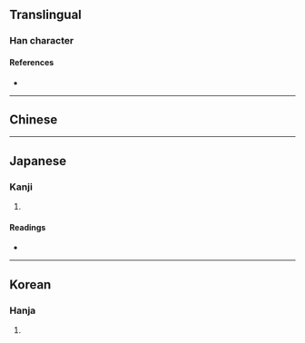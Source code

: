 {{character info/new}}
{{also|圓}}
==Translingual==

===Han character===
{{Han char|rn=31|rad=囗|as=09|sn=12|four=|canj=WIBC|ids=⿴囗⿱厶貝}}

====References====
* {{Han ref|kx=0220.051|dkj=04813|hdz=10723.010|uh=570E|ud=22286}}

----

==Chinese==
{{zh-see|圓|v}}

----

==Japanese==

===Kanji===
{{ja-kanji|grade=|rs=囗09}}

# {{defn|lang=ja|sort=囗09}}

====Readings====
* {{ja-readings|on=[[えん]] (en)|kun=[[まるい]] (marui)}}

----

==Korean==

===Hanja===
{{ko-hanja|hangeul=원|rv=won|mr=wŏn}}

# {{defn|lang=ko|sort=囗09}}